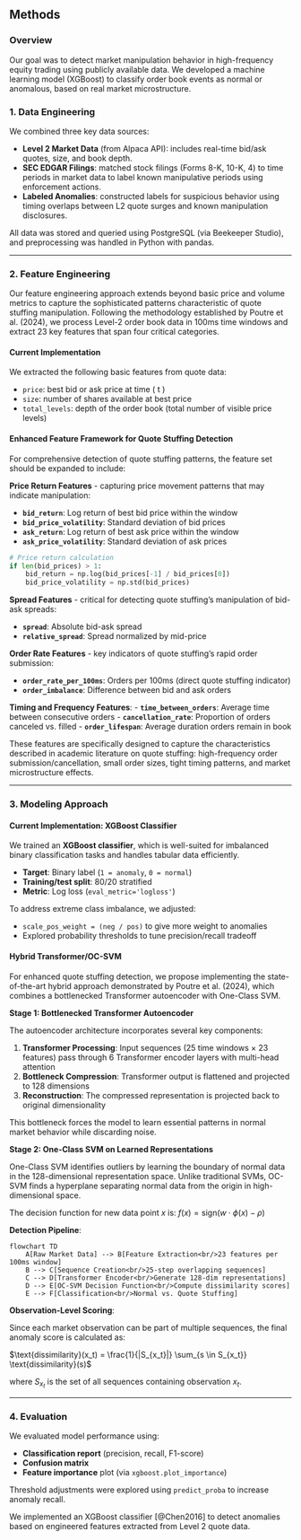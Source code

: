 ## Methods

### Overview

Our goal was to detect market manipulation behavior in high-frequency equity trading using publicly available data. We developed a machine learning model (XGBoost) to classify order book events as normal or anomalous, based on real market microstructure.

### 1. Data Engineering

We combined three key data sources:

- **Level 2 Market Data** (from Alpaca API): includes real-time bid/ask quotes, size, and book depth.
- **SEC EDGAR Filings**: matched stock filings (Forms 8-K, 10-K, 4) to time periods in market data to label known manipulative periods using enforcement actions.
- **Labeled Anomalies**: constructed labels for suspicious behavior using timing overlaps between L2 quote surges and known manipulation disclosures.

All data was stored and queried using PostgreSQL (via Beekeeper Studio), and preprocessing was handled in Python with pandas.

---

### 2. Feature Engineering

Our feature engineering approach extends beyond basic price and volume metrics to capture the sophisticated patterns characteristic of quote stuffing manipulation. Following the methodology established by Poutre et al. (2024), we process Level-2 order book data in 100ms time windows and extract 23 key features that span four critical categories.

#### Current Implementation

We extracted the following basic features from quote data:

- `price`: best bid or ask price at time \( t \)
- `size`: number of shares available at best price
- `total_levels`: depth of the order book (total number of visible price levels)

#### Enhanced Feature Framework for Quote Stuffing Detection

For comprehensive detection of quote stuffing patterns, the feature set should be expanded to include:

**Price Return Features** - capturing price movement patterns that may indicate manipulation:

- **`bid_return`**: Log return of best bid price within the window
- **`bid_price_volatility`**: Standard deviation of bid prices 
- **`ask_return`**: Log return of best ask price within the window
- **`ask_price_volatility`**: Standard deviation of ask prices

```python
# Price return calculation
if len(bid_prices) > 1:
    bid_return = np.log(bid_prices[-1] / bid_prices[0])
    bid_price_volatility = np.std(bid_prices)
```

**Spread Features** - critical for detecting quote stuffing's manipulation of bid-ask spreads:

- **`spread`**: Absolute bid-ask spread
- **`relative_spread`**: Spread normalized by mid-price

**Order Rate Features** - key indicators of quote stuffing's rapid order submission:

- **`order_rate_per_100ms`**: Orders per 100ms (direct quote stuffing indicator)
- **`order_imbalance`**: Difference between bid and ask orders

**Timing and Frequency Features**:
- **`time_between_orders`**: Average time between consecutive orders
- **`cancellation_rate`**: Proportion of orders canceled vs. filled
- **`order_lifespan`**: Average duration orders remain in book

:::{.callout-note}
These features are specifically designed to capture the characteristics described in academic literature on quote stuffing: high-frequency order submission/cancellation, small order sizes, tight timing patterns, and market microstructure effects.
:::

---

### 3. Modeling Approach

#### Current Implementation: XGBoost Classifier

We trained an **XGBoost classifier**, which is well-suited for imbalanced binary classification tasks and handles tabular data efficiently.

- **Target**: Binary label (`1 = anomaly`, `0 = normal`)
- **Training/test split**: 80/20 stratified
- **Metric**: Log loss (`eval_metric='logloss'`)

To address extreme class imbalance, we adjusted:

- `scale_pos_weight = (neg / pos)` to give more weight to anomalies
- Explored probability thresholds to tune precision/recall tradeoff

#### Hybrid Transformer/OC-SVM 

For enhanced quote stuffing detection, we propose implementing the state-of-the-art hybrid approach demonstrated by Poutre et al. (2024), which combines a bottlenecked Transformer autoencoder with One-Class SVM.

**Stage 1: Bottlenecked Transformer Autoencoder**

The autoencoder architecture incorporates several key components:

1. **Transformer Processing**: Input sequences (25 time windows × 23 features) pass through 6 Transformer encoder layers with multi-head attention
2. **Bottleneck Compression**: Transformer output is flattened and projected to 128 dimensions  
3. **Reconstruction**: The compressed representation is projected back to original dimensionality

This bottleneck forces the model to learn essential patterns in normal market behavior while discarding noise.

**Stage 2: One-Class SVM on Learned Representations**

One-Class SVM identifies outliers by learning the boundary of normal data in the 128-dimensional representation space. Unlike traditional SVMs, OC-SVM finds a hyperplane separating normal data from the origin in high-dimensional space.

The decision function for new data point $x$ is:
$f(x) = \text{sign}(w \cdot \phi(x) - \rho)$

**Detection Pipeline**:

```mermaid
flowchart TD
    A[Raw Market Data] --> B[Feature Extraction<br/>23 features per 100ms window]
    B --> C[Sequence Creation<br/>25-step overlapping sequences]
    C --> D[Transformer Encoder<br/>Generate 128-dim representations]
    D --> E[OC-SVM Decision Function<br/>Compute dissimilarity scores]
    E --> F[Classification<br/>Normal vs. Quote Stuffing]
```

**Observation-Level Scoring**:

Since each market observation can be part of multiple sequences, the final anomaly score is calculated as:

$\text{dissimilarity}(x_t) = \frac{1}{|S_{x_t}|} \sum_{s \in S_{x_t}} \text{dissimilarity}(s)$

where $S_{x_t}$ is the set of all sequences containing observation $x_t$.

---

### 4. Evaluation

We evaluated model performance using:

- **Classification report** (precision, recall, F1-score)
- **Confusion matrix**
- **Feature importance** plot (via `xgboost.plot_importance`)

Threshold adjustments were explored using `predict_proba` to increase anomaly recall.

We implemented an XGBoost classifier [@Chen2016] to detect anomalies based on engineered features extracted from Level 2 quote data.

